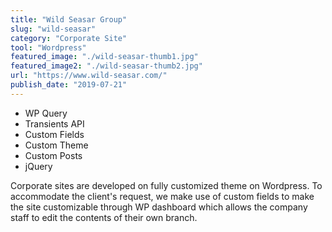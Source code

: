 ```yaml
---
title: "Wild Seasar Group"
slug: "wild-seasar"
category: "Corporate Site"
tool: "Wordpress"
featured_image: "./wild-seasar-thumb1.jpg"
featured_image2: "./wild-seasar-thumb2.jpg"
url: "https://www.wild-seasar.com/"
publish_date: "2019-07-21"
---
```


* WP Query 
* Transients API
* Custom Fields
* Custom Theme
* Custom Posts
* jQuery

Corporate sites are developed on fully customized theme on Wordpress.
To accommodate the client's request, we make use of custom fields to make the site customizable through WP dashboard which
allows the company staff to edit the contents of their own branch. 
